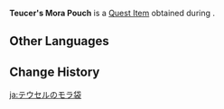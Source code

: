 {{Item Infobox
|id           = 100554
|image        = Item Bag of Mora.png
|type         = Quest Items
|description  = A very hefty bag of cash that Teucer was all too eager to offload onto you... One wonders what sort of family this Snezhnayan kid comes from.<br>The face value of each of these gold coins is very large, but they can be redeemed for smaller change at the Northland Bank.
|source1      = Given during [[Across the Sea]]
}}
'''Teucer's Mora Pouch''' is a [[Quest Item]] obtained during {{Quest|Across the Sea}}.

==Other Languages==
{{Other Languages
|default_hidden = 1
|en      = Teucer's Mora Pouch
|zhs     = 来自托克的摩拉袋
|zhs_rm  = Láizì Tuōkè de Mólā Dài
|zht     = 來自托克的摩拉袋
|zht_rm  = Láizì Tuōkè de Mólā Dài
|ja      = テウセルのモラ袋
|ja_rm   = Teuseru no Mora Fukuro
|ko      = 테우세르의 모라 주머니
|ko_rm   = Teusereu-ui Mora Jumeoni
|es      = Bolsa de Moras de Teucer
|fr      = Bourse de moras de Teucer
|ru      = Мешочек с морой Тевкра
|th      = ถุง Mora จาก Teucer
|th_rm   = 
|vi      = Túi Mora của Teucer
|de      = Teucers Morabörse
|id      = Kantong Mora Teucer
|pt      = Saco de Mora de Teucer
|tr      = Teucer'ın Mora Kesesi
|it      = Borsa di Mora di Teucer
}}

==Change History==
{{Change History|1.1}}

[[ja:テウセルのモラ袋]]